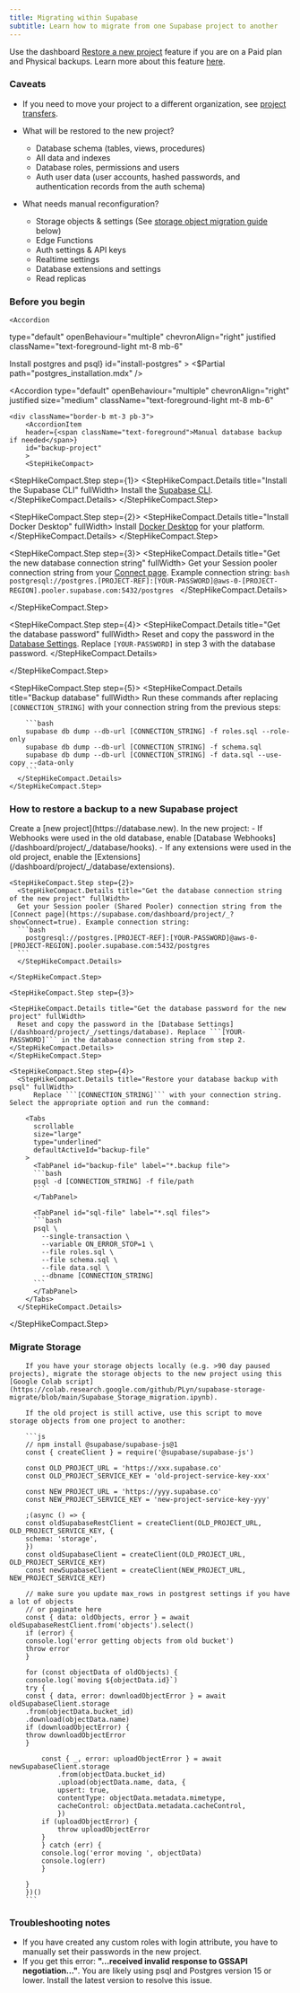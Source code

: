```yaml
---
title: Migrating within Supabase
subtitle: Learn how to migrate from one Supabase project to another
---
```


<Admonition type="note" title="" className="mt-3">

  Use the dashboard [Restore a new
  project](https://supabase.com/dashboard/project/_/database/backups/restore-to-new-project) feature
  if you are on a Paid plan and Physical backups. Learn more about this feature
  [here](/docs/guides/platform/clone-project).
</Admonition>

### Caveats

- If you need to move your project to a different organization, see [project transfers](/docs/guides/platform/project-transfer).

- What will be restored to the new project?

  - Database schema (tables, views, procedures)
  - All data and indexes
  - Database roles, permissions and users
  - Auth user data (user accounts, hashed passwords, and authentication records from the auth schema)

- What needs manual reconfiguration?

  - Storage objects & settings (See [storage object migration guide](/docs/guides/platform/migrating-within-supabase#migrate-storage) below)
  - Edge Functions
  - Auth settings & API keys
  - Realtime settings
  - Database extensions and settings
  - Read replicas

### Before you begin

    <Accordion

type="default"
openBehaviour="multiple"
chevronAlign="right"
justified
className="text-foreground-light mt-8 mb-6"

>

  <div className="border-b mt-3 pb-3">
    <AccordionItem
      header={<span className="text-foreground">Install postgres and psql</span>}
      id="install-postgres"
    >
      <$Partial path="postgres_installation.mdx" />
    </AccordionItem>
  </div>
  </Accordion>

<Accordion
  type="default"
  openBehaviour="multiple"
  chevronAlign="right"
  justified
  size="medium"
  className="text-foreground-light mt-8 mb-6"
>
    <div className="border-b mt-3 pb-3">
        <AccordionItem
        header={<span className="text-foreground">Manual database backup if needed</span>}
        id="backup-project"
        >
        <StepHikeCompact>
  <StepHikeCompact.Step step={1}>
    <StepHikeCompact.Details title="Install the Supabase CLI" fullWidth>
    Install the [Supabase CLI](/docs/guides/local-development/cli/getting-started).
    </StepHikeCompact.Details>
  </StepHikeCompact.Step>

<StepHikeCompact.Step step={2}>
  <StepHikeCompact.Details title="Install Docker Desktop" fullWidth>
    Install [Docker Desktop](https://www.docker.com) for your platform.
  </StepHikeCompact.Details>
</StepHikeCompact.Step>

  <StepHikeCompact.Step step={3}>
    <StepHikeCompact.Details title="Get the new database connection string" fullWidth>
      Get your Session pooler connection string from your [Connect page](https://supabase.com/dashboard/project/_?showConnect=true). Example connection string:
      ```bash
        postgresql://postgres.[PROJECT-REF]:[YOUR-PASSWORD]@aws-0-[PROJECT-REGION].pooler.supabase.com:5432/postgres
      ```
    </StepHikeCompact.Details>

  </StepHikeCompact.Step>

  <StepHikeCompact.Step step={4}>
    <StepHikeCompact.Details title="Get the database password" fullWidth>
      Reset and copy the password in the [Database Settings](/dashboard/project/_/settings/database). Replace ```[YOUR-PASSWORD]``` in step 3 with the database password.
    </StepHikeCompact.Details>

  </StepHikeCompact.Step>

  <StepHikeCompact.Step step={5}>
      <StepHikeCompact.Details title="Backup database" fullWidth>
       Run these commands after replacing ```[CONNECTION_STRING]``` with your connection string from the previous steps:

        ```bash
        supabase db dump --db-url [CONNECTION_STRING] -f roles.sql --role-only
        supabase db dump --db-url [CONNECTION_STRING] -f schema.sql
        supabase db dump --db-url [CONNECTION_STRING] -f data.sql --use-copy --data-only
        ```
      </StepHikeCompact.Details>
    </StepHikeCompact.Step>

</StepHikeCompact>
        </AccordionItem>
  </div>
</Accordion>

### How to restore a backup to a new Supabase project

<StepHikeCompact>
    <StepHikeCompact.Step step={1}>
        <StepHikeCompact.Details title="Create and configure new Supabase project" fullWidth>
          Create a [new project](https://database.new). In the new project:
            - If Webhooks were used in the old database, enable [Database Webhooks](/dashboard/project/_/database/hooks).
            - If any extensions were used in the old project, enable the [Extensions](/dashboard/project/_/database/extensions).
        </StepHikeCompact.Details>
    </StepHikeCompact.Step>

    <StepHikeCompact.Step step={2}>
      <StepHikeCompact.Details title="Get the database connection string of the new project" fullWidth>
      Get your Session pooler (Shared Pooler) connection string from the [Connect page](https://supabase.com/dashboard/project/_?showConnect=true). Example connection string:
      ```bash
        postgresql://postgres.[PROJECT-REF]:[YOUR-PASSWORD]@aws-0-[PROJECT-REGION].pooler.supabase.com:5432/postgres
      ```
      </StepHikeCompact.Details>

    </StepHikeCompact.Step>

    <StepHikeCompact.Step step={3}>

    <StepHikeCompact.Details title="Get the database password for the new project" fullWidth>
      Reset and copy the password in the [Database Settings](/dashboard/project/_/settings/database). Replace ```[YOUR-PASSWORD]``` in the database connection string from step 2.
    </StepHikeCompact.Details>
    </StepHikeCompact.Step>

    <StepHikeCompact.Step step={4}>
      <StepHikeCompact.Details title="Restore your database backup with psql" fullWidth>
          Replace ```[CONNECTION_STRING]``` with your connection string. Select the appropriate option and run the command:

        <Tabs
          scrollable
          size="large"
          type="underlined"
          defaultActiveId="backup-file"
        >
          <TabPanel id="backup-file" label="*.backup file">
          ```bash
          psql -d [CONNECTION_STRING] -f file/path
          ```
          </TabPanel>

          <TabPanel id="sql-file" label="*.sql files">
          ```bash
          psql \
            --single-transaction \
            --variable ON_ERROR_STOP=1 \
            --file roles.sql \
            --file schema.sql \
            --file data.sql \
            --dbname [CONNECTION_STRING]
          ```
          </TabPanel>
        </Tabs>
      </StepHikeCompact.Details>

  </StepHikeCompact.Step>
</StepHikeCompact>

### Migrate Storage

        If you have your storage objects locally (e.g. >90 day paused projects), migrate the storage objects to the new project using this [Google Colab script](https://colab.research.google.com/github/PLyn/supabase-storage-migrate/blob/main/Supabase_Storage_migration.ipynb).

        If the old project is still active, use this script to move storage objects from one project to another:

        ```js
        // npm install @supabase/supabase-js@1
        const { createClient } = require('@supabase/supabase-js')

        const OLD_PROJECT_URL = 'https://xxx.supabase.co'
        const OLD_PROJECT_SERVICE_KEY = 'old-project-service-key-xxx'

        const NEW_PROJECT_URL = 'https://yyy.supabase.co'
        const NEW_PROJECT_SERVICE_KEY = 'new-project-service-key-yyy'

        ;(async () => {
        const oldSupabaseRestClient = createClient(OLD_PROJECT_URL, OLD_PROJECT_SERVICE_KEY, {
        schema: 'storage',
        })
        const oldSupabaseClient = createClient(OLD_PROJECT_URL, OLD_PROJECT_SERVICE_KEY)
        const newSupabaseClient = createClient(NEW_PROJECT_URL, NEW_PROJECT_SERVICE_KEY)

        // make sure you update max_rows in postgrest settings if you have a lot of objects
        // or paginate here
        const { data: oldObjects, error } = await oldSupabaseRestClient.from('objects').select()
        if (error) {
        console.log('error getting objects from old bucket')
        throw error
        }

        for (const objectData of oldObjects) {
        console.log(`moving ${objectData.id}`)
        try {
        const { data, error: downloadObjectError } = await oldSupabaseClient.storage
        .from(objectData.bucket_id)
        .download(objectData.name)
        if (downloadObjectError) {
        throw downloadObjectError
        }

            const { _, error: uploadObjectError } = await newSupabaseClient.storage
                .from(objectData.bucket_id)
                .upload(objectData.name, data, {
                upsert: true,
                contentType: objectData.metadata.mimetype,
                cacheControl: objectData.metadata.cacheControl,
                })
            if (uploadObjectError) {
                throw uploadObjectError
            }
            } catch (err) {
            console.log('error moving ', objectData)
            console.log(err)
            }

        }
        })()
        ```

### Troubleshooting notes

- If you have created any custom roles with login attribute, you have to manually set their passwords in the new project.
- If you get this error: **"...received invalid response to GSSAPI negotiation..."**. You are likely using psql and Postgres version 15 or lower. Install the latest version to resolve this issue.
